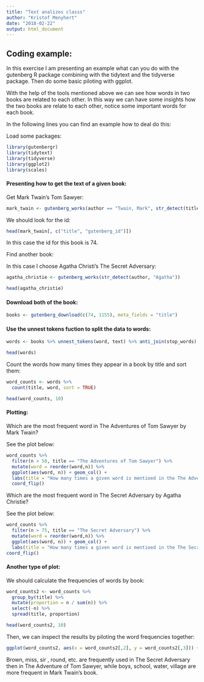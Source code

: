---
title: "Text analizes classs"
author: "Kristof Menyhert"
date: "2018-02-22"
output: html_document
---

## Coding example:

In this exercise I am presenting an example what can you do with the gutenberg R package combining with the tidytext and the tidyverse package. Then do some basic piloting with ggplot.

With the help of the tools mentioned above we can see how words in two books are related to each other. In this way we can have some insights how the two books are relate to each other, notice some important words for each book.

In the following lines you can find an example how to deal do this:

Load some packages:
```{r, warning=FALSE, message=FALSE}
library(gutenbergr)
library(tidytext)
library(tidyverse)
library(ggplot2)
library(scales)
```

#### Presenting how to get the text of a given book:

Get Mark Twain's Tom Sawyer:

```{r}
mark_twain <- gutenberg_works(author == "Twain, Mark", str_detect(title, "The Adventures of Tom Sawyer"))
```

We should look for the id:

```{r}
head(mark_twain[, c("title", "gutenberg_id")])
```

In this case the id for this book is 74.

Find another book:

In this case I choose Agatha Christi's The Secret Adversary:

```{r}
agatha_christie <- gutenberg_works(str_detect(author, "Agatha"))

head(agatha_christie)
```

#### Download both of the book:

```{r, warning=FALSE, message=FALSE}
books <- gutenberg_download(c(74, 1155), meta_fields = "title")
```

#### Use the unnest tokens fuction to split the data to words:
```{r, , warning=FALSE, message=FALSE}
words <- books %>% unnest_tokens(word, text) %>% anti_join(stop_words)

head(words)
```

Count the words how many times they appear in a book by title and sort them:

```{r}
word_counts <- words %>%
  count(title, word, sort = TRUE)

head(word_counts, 10)
```

#### Plotting:
Which are the most frequent word in The Adventures of Tom Sawyer by Mark Twain?

See the plot below:

```{r}
word_counts %>% 
  filter(n > 50, title == "The Adventures of Tom Sawyer") %>%
  mutate(word = reorder(word,n)) %>%
  ggplot(aes(word, n)) + geom_col() + 
  labs(title = "How many times a given word is mentioed in the The Adventures of Tom Sawyer by Mark Twain", x = "Words", y = "Observations") +
  coord_flip()
```

Which are the most frequent word in The Secret Adversary by Agatha Christie?

See the plot below:

```{r}
word_counts %>% 
  filter(n > 75, title == "The Secret Adversary") %>%
  mutate(word = reorder(word,n)) %>%
  ggplot(aes(word, n)) + geom_col() +
  labs(title = "How many times a given word is mentioed in the The Secret Adversary by Agatha Christie", x = "Words", y = "Observations") +
coord_flip()
```

#### Another type of plot:

We should calculate the frequencies of words by book:

```{r}
word_counts2 <- word_counts %>%
  group_by(title) %>%
  mutate(proportion = n / sum(n)) %>%
  select(-n) %>%
  spread(title, proportion)

head(word_counts2, 10)
```

Then, we can inspect the results by piloting the word frequencies together:

```{r, warning=FALSE, message=FALSE}
ggplot(word_counts2, aes(x = word_counts2[,2], y = word_counts2[,3])) + geom_abline(slope =1, linetype=3) + geom_jitter(alpha = 0.1, alpha = 0.1 , color = "blue") + labs(title = paste(c("Word frequincies of:", colnames(word_counts2)[2], "vs",colnames(word_counts2)[3]), collapse = " "), x = colnames(word_counts2)[2], y = colnames(word_counts2)[3]) + geom_text(aes(label = word), color = "blue", alpha = 0.3) + scale_x_log10(labels = percent_format()) + scale_y_log10(labels = percent_format())
```

Brown, miss, sir , round, etc. are frequently used in The Secret Adversary then in The Adventure of Tom Sawyer, while boys, school, water, village are more frequent in Mark Twain's book.
